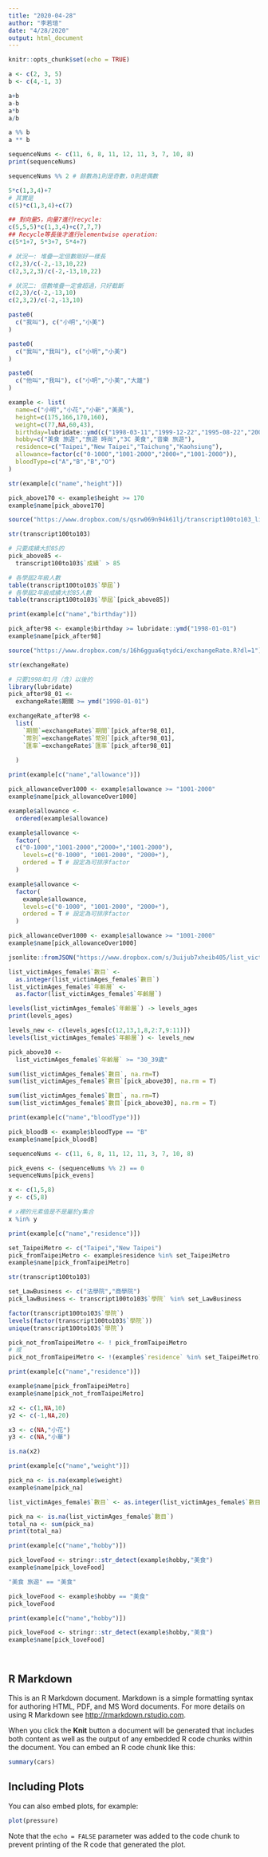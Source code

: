 ```yaml
---
title: "2020-04-28"
author: "李若瑄"
date: "4/28/2020"
output: html_document
---
```


```r
knitr::opts_chunk$set(echo = TRUE)
```


```r
a <- c(2, 3, 5)
b <- c(4,-1, 3)
```

```r
a+b
a-b
a*b
a/b
```

```r
a %% b
a ** b
```

```r
sequenceNums <- c(11, 6, 8, 11, 12, 11, 3, 7, 10, 8)
print(sequenceNums)

sequenceNums %% 2 # 餘數為1則是奇數，0則是偶數
```

```r
5*c(1,3,4)+7
# 其實是
c(5)*c(1,3,4)+c(7)

## 對向量5，向量7進行recycle:
c(5,5,5)*c(1,3,4)+c(7,7,7)
## Recycle等長後才進行elementwise operation:
c(5*1+7, 5*3+7, 5*4+7)
```

```r
# 狀況一: 堆疊一定倍數剛好一樣長
c(2,3)/c(-2,-13,10,22)
c(2,3,2,3)/c(-2,-13,10,22)
```

```r
# 狀況二: 倍數堆疊一定會超過，只好截斷
c(2,3)/c(-2,-13,10)
c(2,3,2)/c(-2,-13,10)
```

```r
paste0(
  c("我叫"), c("小明","小美")
)
```

```r
paste0(
  c("我叫","我叫"), c("小明","小美")
)
```

```r
paste0(
  c("他叫","我叫"), c("小明","小美","大雄")
)
```
```r
example <- list(
  name=c("小明","小花","小新","美美"),
  height=c(175,166,170,160),
  weight=c(77,NA,60,43),
  birthday=lubridate::ymd(c("1998-03-11","1999-12-22","1995-08-22","2001-10-10")),
  hobby=c("美食 旅遊","旅遊 時尚","3C 美食","音樂 旅遊"),
  residence=c("Taipei","New Taipei","Taichung","Kaohsiung"),
  allowance=factor(c("0-1000","1001-2000","2000+","1001-2000")),
  bloodType=c("A","B","B","O")
)
```

```r
str(example[c("name","height")])

pick_above170 <- example$height >= 170
example$name[pick_above170]
```

```r
source("https://www.dropbox.com/s/qsrw069n94k61lj/transcript100to103_list.R?dl=1")
```

```r
str(transcript100to103)
```

```r
# 只要成績大於85的
pick_above85 <-
  transcript100to103$`成績` > 85
```

```r
# 各學屆2年級人數
table(transcript100to103$`學屆`)
# 各學屆2年級成績大於85人數
table(transcript100to103$`學屆`[pick_above85])
```

```r
print(example[c("name","birthday")])

pick_after98 <- example$birthday >= lubridate::ymd("1998-01-01")
example$name[pick_after98]
```

```r
source("https://www.dropbox.com/s/16h6ggua6qtydci/exchangeRate.R?dl=1")
```

```r
str(exchangeRate)
```

```r
# 只要1998年1月（含）以後的
library(lubridate)
pick_after98_01 <-
  exchangeRate$期間 >= ymd("1998-01-01")
```

```r
exchangeRate_after98 <-
  list(
    `期間`=exchangeRate$`期間`[pick_after98_01],
    `幣別`=exchangeRate$`幣別`[pick_after98_01],
    `匯率`=exchangeRate$`匯率`[pick_after98_01]
    
  )
```

```r
print(example[c("name","allowance")])

pick_allowanceOver1000 <- example$allowance >= "1001-2000"
example$name[pick_allowanceOver1000]
```

```r
example$allowance <- 
  ordered(example$allowance)
```

```r
example$allowance <-
  factor(
  c("0-1000","1001-2000","2000+","1001-2000"),
    levels=c("0-1000", "1001-2000", "2000+"),
    ordered = T # 設定為可排序factor
  )
```

```r
example$allowance <-
  factor(
    example$allowance,
    levels=c("0-1000", "1001-2000", "2000+"),
    ordered = T # 設定為可排序factor
  )
```

```r
pick_allowanceOver1000 <- example$allowance >= "1001-2000"
example$name[pick_allowanceOver1000]
```

```r
jsonlite::fromJSON("https://www.dropbox.com/s/3uijub7xheib405/list_victimAges_female.json?dl=1", simplifyDataFrame = F) -> list_victimAges_female
```

```r
list_victimAges_female$`數目` <-
  as.integer(list_victimAges_female$`數目`)
list_victimAges_female$`年齡層` <- 
  as.factor(list_victimAges_female$`年齡層`)
```

```r
levels(list_victimAges_female$`年齡層`) -> levels_ages
print(levels_ages)
```

```r
levels_new <- c(levels_ages[c(12,13,1,8,2:7,9:11)])
levels(list_victimAges_female$`年齡層`) <- levels_new
```

```r
pick_above30 <- 
  list_victimAges_female$`年齡層` >= "30_39歲"
```

```r
sum(list_victimAges_female$`數目`, na.rm=T)
sum(list_victimAges_female$`數目`[pick_above30], na.rm = T)
```

```r
sum(list_victimAges_female$`數目`, na.rm=T)
sum(list_victimAges_female$`數目`[pick_above30], na.rm = T)
```

```r
print(example[c("name","bloodType")])

pick_bloodB <- example$bloodType == "B"
example$name[pick_bloodB]
```

```r
sequenceNums <- c(11, 6, 8, 11, 12, 11, 3, 7, 10, 8)

pick_evens <- (sequenceNums %% 2) == 0
sequenceNums[pick_evens]
```

```r
x <- c(1,5,8)
y <- c(5,8)

# x裡的元素值是不是屬於y集合
x %in% y
```

```r
print(example[c("name","residence")])

set_TaipeiMetro <- c("Taipei","New Taipei")
pick_fromTaipeiMetro <- example$residence %in% set_TaipeiMetro
example$name[pick_fromTaipeiMetro]
```

```r
str(transcript100to103)
```

```r
set_LawBusiness <- c("法學院","商學院")
pick_lawBusiness <- transcript100to103$`學院` %in% set_LawBusiness
```

```r
factor(transcript100to103$`學院`)
levels(factor(transcript100to103$`學院`))
unique(transcript100to103$`學院`)
```

```r
pick_not_fromTaipeiMetro <- ! pick_fromTaipeiMetro
# 或
pick_not_fromTaipeiMetro <- !(example$`residence` %in% set_TaipeiMetro) # (..) 裡面會先運算完才做外面!的處理
```

```r
print(example[c("name","residence")])

example$name[pick_fromTaipeiMetro]
example$name[pick_not_fromTaipeiMetro]
```

```r
x2 <- c(1,NA,10)
y2 <- c(-1,NA,20)

x3 <- c(NA,"小花")
y3 <- c(NA,"小華")
```

```r
is.na(x2)
```

```r
print(example[c("name","weight")])

pick_na <- is.na(example$weight)
example$name[pick_na]
```

```r
list_victimAges_female$`數目` <- as.integer(list_victimAges_female$`數目`)
```

```r
pick_na <- is.na(list_victimAges_female$`數目`)
total_na <- sum(pick_na)
print(total_na)
```

```r
print(example[c("name","hobby")])

pick_loveFood <- stringr::str_detect(example$hobby,"美食")
example$name[pick_loveFood]
```

```r
"美食 旅遊" == "美食"
```

```r
pick_loveFood <- example$hobby == "美食"
pick_loveFood
```

```r
print(example[c("name","hobby")])

pick_loveFood <- stringr::str_detect(example$hobby,"美食")
example$name[pick_loveFood]
```

```r

```

```r

```







## R Markdown

This is an R Markdown document. Markdown is a simple formatting syntax for authoring HTML, PDF, and MS Word documents. For more details on using R Markdown see <http://rmarkdown.rstudio.com>.

When you click the **Knit** button a document will be generated that includes both content as well as the output of any embedded R code chunks within the document. You can embed an R code chunk like this:

```r
summary(cars)
```

## Including Plots

You can also embed plots, for example:

```r
plot(pressure)
```

Note that the `echo = FALSE` parameter was added to the code chunk to prevent printing of the R code that generated the plot.
